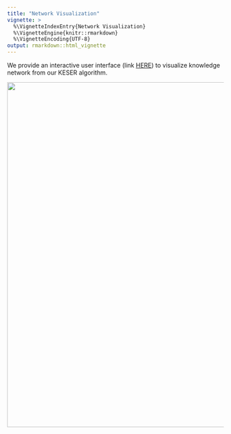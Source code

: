 ```yaml
---
title: "Network Visualization"
vignette: >
  %\VignetteIndexEntry{Network Visualization}
  %\VignetteEngine{knitr::rmarkdown}
  %\VignetteEncoding{UTF-8}
output: rmarkdown::html_vignette
---
```


We provide an interactive user interface (link [HERE](https://celehs.hms.harvard.edu/network)) to visualize knowledge network from our KESER algorithm. 

<img src="https://raw.githubusercontent.com/celehs/KESER/master/img/network.PNG" width="800" />

